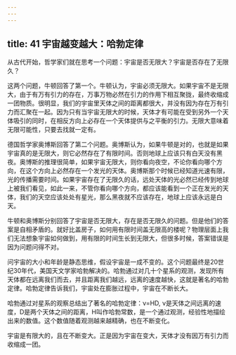 ```yaml
---
---
---
```

title: 41 宇宙越变越大：哈勃定律
---




从古代开始，哲学家们就在思考一个问题：宇宙是否无限大？宇宙是否存在了无限久？

这两个问题，牛顿回答了第一个。牛顿认为，宇宙必须无限大。如果宇宙不是无限大，由于有万有引力的存在，万事万物必然在引力的作用下相互聚拢，最终收缩成一团物质。很明显，我们的宇宙里天体之间的距离都很大，并没有因为存在万有引力而汇聚在一起。因为只有当宇宙无限大的时候，天体才有可能在受到另外一个天体吸引的同时，在相反方向上必存在一个天体提供与之平衡的引力。无限大意味着无限可能性，只要去找就一定有。

德国哲学家奥博斯回答了第二个问题。奥博斯认为，如果牛顿是对的，也就是如果宇宙真的是无限大，则它必然存在了有限时间。否则地球上应该只有白天没有黑夜。奥博斯的推理很简单，如果宇宙无限大，则你看向夜空，不论你看向哪个方向，在这个方向上必然存在一个发光的天体。奥博斯那个时候已经知道光速有限，光的传播需要时间。如果宇宙存在了无限久的话，远处天体的光必然已经传到地球上被我们看见，如此一来，不管你看向哪个方向，都应该能看到一个正在发光的天体，我们的天空应该处处有星光，那么黑夜就不应该存在，地球上应该永远是白天。



牛顿和奥博斯分别回答了宇宙是否无限大，存在是否无限久的问题。但是他们的答案是自相矛盾的。就好比盖房子，如何用有限时间盖无限高的楼呢？物理层面上我们无法想象宇宙如何做到，用有限的时间生长到无限大，但很多时候，答案错误是因为问题问得不对。

问宇宙的大小和年龄是静态思维，假设宇宙是一成不变的。这个问题最终是20世纪30年代，美国天文学家哈勃解决的。哈勃通过对几十个星系的观测，发现所有天体都在远离我们而去，并且距离我们越远，远离的速度越快，这就是著名的哈勃定律。哈勃定律告诉我们，宇宙处在膨胀过程中，宇宙在不断长大。

哈勃通过对星系的观察总结出了著名的哈勃定律：ν=HD, ν是天体之间远离的速度，D是两个天体之间的距离，H叫作哈勃常数，是一个通过观测，经验性地描绘出来的数值。这个数值随着观测越来越精确，也在不断变化。

宇宙是有限大的，且在不断变大。正是因为宇宙在变大，天体才没有因万有引力而收缩成一团。